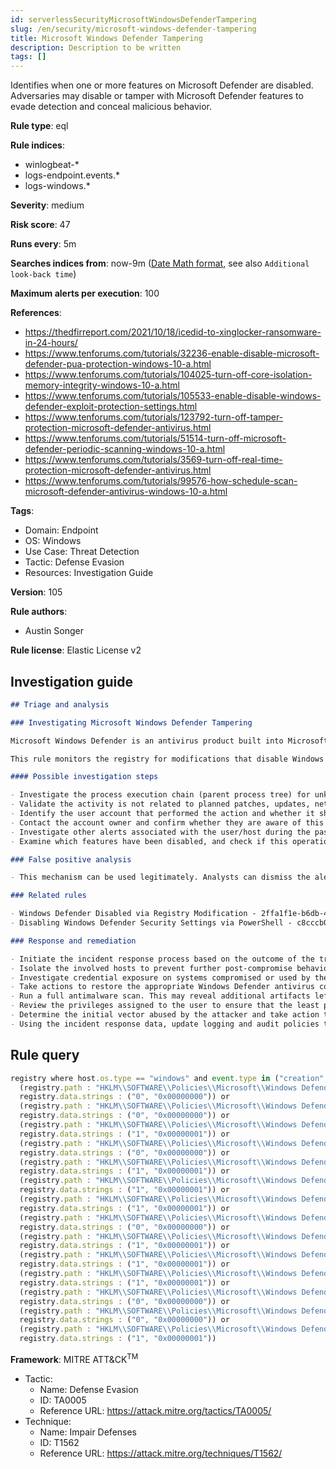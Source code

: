 ```yaml
---
id: serverlessSecurityMicrosoftWindowsDefenderTampering
slug: /en/security/microsoft-windows-defender-tampering
title: Microsoft Windows Defender Tampering
description: Description to be written
tags: []
---
```


<div id="microsoft-windows-defender-tampering"></div>

Identifies when one or more features on Microsoft Defender are disabled. Adversaries may disable or tamper with Microsoft Defender features to evade detection and conceal malicious behavior.

**Rule type**: eql

**Rule indices**: 

* winlogbeat-*
* logs-endpoint.events.*
* logs-windows.*

**Severity**: medium

**Risk score**: 47

**Runs every**: 5m

**Searches indices from**: now-9m ([Date Math format](((ref))/common-options.html#date-math), see also <DocLink id="serverlessSecurityRulesUiCreate" section="set-the-rules-schedule">`Additional look-back time`</DocLink>)

**Maximum alerts per execution**: 100

**References**: 

* https://thedfirreport.com/2021/10/18/icedid-to-xinglocker-ransomware-in-24-hours/
* https://www.tenforums.com/tutorials/32236-enable-disable-microsoft-defender-pua-protection-windows-10-a.html
* https://www.tenforums.com/tutorials/104025-turn-off-core-isolation-memory-integrity-windows-10-a.html
* https://www.tenforums.com/tutorials/105533-enable-disable-windows-defender-exploit-protection-settings.html
* https://www.tenforums.com/tutorials/123792-turn-off-tamper-protection-microsoft-defender-antivirus.html
* https://www.tenforums.com/tutorials/51514-turn-off-microsoft-defender-periodic-scanning-windows-10-a.html
* https://www.tenforums.com/tutorials/3569-turn-off-real-time-protection-microsoft-defender-antivirus.html
* https://www.tenforums.com/tutorials/99576-how-schedule-scan-microsoft-defender-antivirus-windows-10-a.html

**Tags**: 

* Domain: Endpoint
* OS: Windows
* Use Case: Threat Detection
* Tactic: Defense Evasion
* Resources: Investigation Guide

**Version**: 105

**Rule authors**: 

* Austin Songer

**Rule license**: Elastic License v2

## Investigation guide

```markdown
## Triage and analysis

### Investigating Microsoft Windows Defender Tampering

Microsoft Windows Defender is an antivirus product built into Microsoft Windows, which makes it popular across multiple environments. Disabling it is a common step in threat actor playbooks.

This rule monitors the registry for modifications that disable Windows Defender features.

#### Possible investigation steps

- Investigate the process execution chain (parent process tree) for unknown processes. Examine their executable files for prevalence, whether they are located in expected locations, and if they are signed with valid digital signatures.
- Validate the activity is not related to planned patches, updates, network administrator activity, or legitimate software installations.
- Identify the user account that performed the action and whether it should perform this kind of action.
- Contact the account owner and confirm whether they are aware of this activity.
- Investigate other alerts associated with the user/host during the past 48 hours.
- Examine which features have been disabled, and check if this operation is done under change management and approved according to the organization's policy.

### False positive analysis

- This mechanism can be used legitimately. Analysts can dismiss the alert if the administrator is aware of the activity, the configuration is justified (for example, it is being used to deploy other security solutions or troubleshooting), and no other suspicious activity has been observed.

### Related rules

- Windows Defender Disabled via Registry Modification - 2ffa1f1e-b6db-47fa-994b-1512743847eb
- Disabling Windows Defender Security Settings via PowerShell - c8cccb06-faf2-4cd5-886e-2c9636cfcb87

### Response and remediation

- Initiate the incident response process based on the outcome of the triage.
- Isolate the involved hosts to prevent further post-compromise behavior.
- Investigate credential exposure on systems compromised or used by the attacker to ensure all compromised accounts are identified. Reset passwords for these accounts and other potentially compromised credentials, such as email, business systems, and web services.
- Take actions to restore the appropriate Windows Defender antivirus configurations.
- Run a full antimalware scan. This may reveal additional artifacts left in the system, persistence mechanisms, and malware components.
- Review the privileges assigned to the user to ensure that the least privilege principle is being followed.
- Determine the initial vector abused by the attacker and take action to prevent reinfection through the same vector.
- Using the incident response data, update logging and audit policies to improve the mean time to detect (MTTD) and the mean time to respond (MTTR).
```

## Rule query

```js
registry where host.os.type == "windows" and event.type in ("creation", "change") and
  (registry.path : "HKLM\\SOFTWARE\\Policies\\Microsoft\\Windows Defender\\PUAProtection" and
  registry.data.strings : ("0", "0x00000000")) or
  (registry.path : "HKLM\\SOFTWARE\\Policies\\Microsoft\\Windows Defender Security Center\\App and Browser protection\\DisallowExploitProtectionOverride" and
  registry.data.strings : ("0", "0x00000000")) or
  (registry.path : "HKLM\\SOFTWARE\\Policies\\Microsoft\\Windows Defender\\DisableAntiSpyware" and
  registry.data.strings : ("1", "0x00000001")) or
  (registry.path : "HKLM\\SOFTWARE\\Policies\\Microsoft\\Windows Defender\\Features\\TamperProtection" and
  registry.data.strings : ("0", "0x00000000")) or
  (registry.path : "HKLM\\SOFTWARE\\Policies\\Microsoft\\Windows Defender\\Real-Time Protection\\DisableRealtimeMonitoring" and
  registry.data.strings : ("1", "0x00000001")) or
  (registry.path : "HKLM\\SOFTWARE\\Policies\\Microsoft\\Windows Defender\\Real-Time Protection\\DisableIntrusionPreventionSystem" and
  registry.data.strings : ("1", "0x00000001")) or
  (registry.path : "HKLM\\SOFTWARE\\Policies\\Microsoft\\Windows Defender\\Real-Time Protection\\DisableScriptScanning" and
  registry.data.strings : ("1", "0x00000001")) or
  (registry.path : "HKLM\\SOFTWARE\\Policies\\Microsoft\\Windows Defender\\Windows Defender Exploit Guard\\Controlled Folder Access\\EnableControlledFolderAccess" and
  registry.data.strings : ("0", "0x00000000")) or
  (registry.path : "HKLM\\SOFTWARE\\Policies\\Microsoft\\Windows Defender\\Real-Time Protection\\DisableIOAVProtection" and
  registry.data.strings : ("1", "0x00000001")) or
  (registry.path : "HKLM\\SOFTWARE\\Policies\\Microsoft\\Windows Defender\\Reporting\\DisableEnhancedNotifications" and
  registry.data.strings : ("1", "0x00000001")) or
  (registry.path : "HKLM\\SOFTWARE\\Policies\\Microsoft\\Windows Defender\\SpyNet\\DisableBlockAtFirstSeen" and
  registry.data.strings : ("1", "0x00000001")) or
  (registry.path : "HKLM\\SOFTWARE\\Policies\\Microsoft\\Windows Defender\\SpyNet\\SpynetReporting" and
  registry.data.strings : ("0", "0x00000000")) or
  (registry.path : "HKLM\\SOFTWARE\\Policies\\Microsoft\\Windows Defender\\SpyNet\\SubmitSamplesConsent" and
  registry.data.strings : ("0", "0x00000000")) or
  (registry.path : "HKLM\\SOFTWARE\\Policies\\Microsoft\\Windows Defender\\Real-Time Protection\\DisableBehaviorMonitoring" and
  registry.data.strings : ("1", "0x00000001"))

```

**Framework**: MITRE ATT&CK<sup>TM</sup>

* Tactic:
    * Name: Defense Evasion
    * ID: TA0005
    * Reference URL: https://attack.mitre.org/tactics/TA0005/
* Technique:
    * Name: Impair Defenses
    * ID: T1562
    * Reference URL: https://attack.mitre.org/techniques/T1562/

